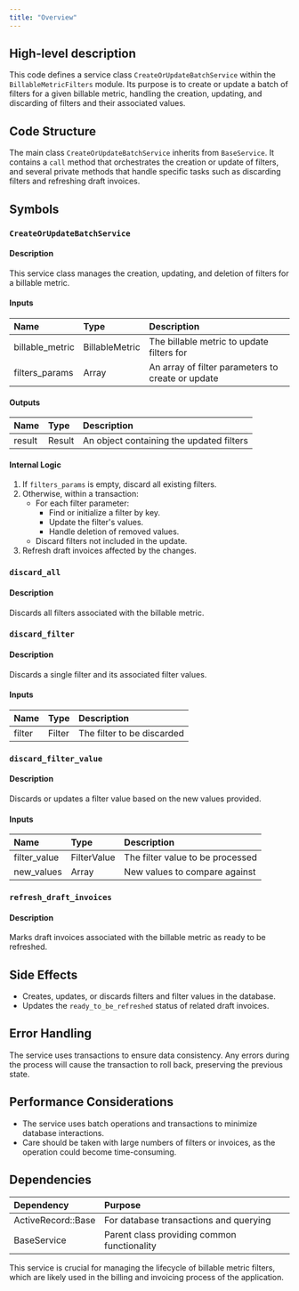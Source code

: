 ```yaml
---
title: "Overview"
---
```


## High-level description
This code defines a service class `CreateOrUpdateBatchService` within the `BillableMetricFilters` module. Its purpose is to create or update a batch of filters for a given billable metric, handling the creation, updating, and discarding of filters and their associated values.

## Code Structure
The main class `CreateOrUpdateBatchService` inherits from `BaseService`. It contains a `call` method that orchestrates the creation or update of filters, and several private methods that handle specific tasks such as discarding filters and refreshing draft invoices.

## Symbols

### `CreateOrUpdateBatchService`
#### Description
This service class manages the creation, updating, and deletion of filters for a billable metric.

#### Inputs
| Name | Type | Description |
|:-----|:-----|:------------|
| billable_metric | BillableMetric | The billable metric to update filters for |
| filters_params | Array | An array of filter parameters to create or update |

#### Outputs
| Name | Type | Description |
|:-----|:-----|:------------|
| result | Result | An object containing the updated filters |

#### Internal Logic
1. If `filters_params` is empty, discard all existing filters.
2. Otherwise, within a transaction:
   - For each filter parameter:
     - Find or initialize a filter by key.
     - Update the filter's values.
     - Handle deletion of removed values.
   - Discard filters not included in the update.
3. Refresh draft invoices affected by the changes.

### `discard_all`
#### Description
Discards all filters associated with the billable metric.

### `discard_filter`
#### Description
Discards a single filter and its associated filter values.

#### Inputs
| Name | Type | Description |
|:-----|:-----|:------------|
| filter | Filter | The filter to be discarded |

### `discard_filter_value`
#### Description
Discards or updates a filter value based on the new values provided.

#### Inputs
| Name | Type | Description |
|:-----|:-----|:------------|
| filter_value | FilterValue | The filter value to be processed |
| new_values | Array | New values to compare against |

### `refresh_draft_invoices`
#### Description
Marks draft invoices associated with the billable metric as ready to be refreshed.

## Side Effects
- Creates, updates, or discards filters and filter values in the database.
- Updates the `ready_to_be_refreshed` status of related draft invoices.

## Error Handling
The service uses transactions to ensure data consistency. Any errors during the process will cause the transaction to roll back, preserving the previous state.

## Performance Considerations
- The service uses batch operations and transactions to minimize database interactions.
- Care should be taken with large numbers of filters or invoices, as the operation could become time-consuming.

## Dependencies
| Dependency | Purpose |
|:-----------|:--------|
| ActiveRecord::Base | For database transactions and querying |
| BaseService | Parent class providing common functionality |

This service is crucial for managing the lifecycle of billable metric filters, which are likely used in the billing and invoicing process of the application.